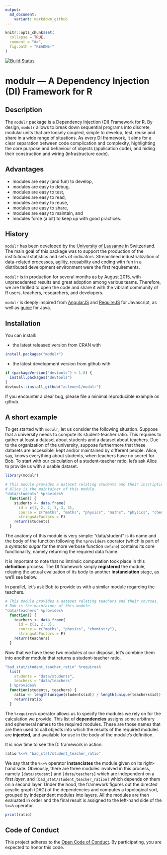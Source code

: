 ```yaml
---
output:
  md_document:
    variant: markdown_github
---
```


<!-- README.md is generated from README.Rmd. Please edit that file -->

```r
knitr::opts_chunk$set(
  collapse = TRUE,
  comment = "#>",
  fig.path = "README-"
)
```

[![Build Status](https://travis-ci.org/aclemen1/modulr.svg)](https://travis-ci.org/aclemen1/modulr)

# modulr — A Dependency Injection (DI) Framework for R

## Description

The `modulr` package is a Dependency Injection (DI) Framework for R. By design, `modulr` allows to break down sequential programs into discrete, modular units that are loosely coupled, simple to develop, test, reuse and share in a wide range of situations. As every DI framework, it aims for a clear separation between code complication and complexity, highlighting the core purpose and behaviour of objects (application code), and hiding their construction and wiring (infrastructure code). 

## Advantages

  * modules are easy (and fun) to develop,
  * modules are easy to debug,
  * modules are easy to test,
  * modules are easy to read,
  * modules are easy to reuse,
  * modules are easy to share,
  * modules are easy to maintain, and
  * modules force (a bit) to keep up with good practices.

## History

`modulr` has been developed by the [University of Lausanne](http://www.unil.ch) in Switzerland. The main goal of this package was to support the production of the institutional statistics and sets of indicators. Streamlined industrialization of data-related processes, agility, reusability and coding with fun in a distributed development environment were the first requirements. 

`modulr` is in production for several months as by August 2015, with unprecedented results and great adoption among various teams. Therefore, we are thrilled to open the code and share it with the vibrant community of R users, teachers, researchers, and developers.

`modulr` is deeply inspired from [AngularJS](https://angularjs.org/) and [RequireJS](http://requirejs.org) for Javascript, as well as [guice](https://github.com/google/guice) for Java.

## Installation

You can install:

* the latest released version from CRAN with

``` r
install.packages("modulr")
```

* the latest development version from github with
``` r
if (packageVersion("devtools") < 1.8) {
  install.packages("devtools")
}
devtools::install_github("aclemen1/modulr")
```

If you encounter a clear bug, please file a minimal reproducible example on github.

## A short example

To get started with `modulr`, let us consider the following situation. Suppose that a university needs to compute its student-teacher ratio. This requires to gather at least a dataset about students and a dataset about teachers. Due to the organization of the university, suppose furthermore that these datasets are accessible, kept and/or maintained by different people. Alice, say, knows everything about students, when teachers have no secret for Bob. To start with our calculation of a student-teacher ratio, let's ask Alice to provide us with a usable dataset.

```r
library(modulr)

# This module provides a dataset relating students and their inscriptions to courses.
# Alice is the maintainer of this module.
"data/students" %provides%
  function() {
    students <- data.frame(
      id = c(1, 2, 2, 3, 3, 3),
      course = c("maths", "maths", "physics", "maths", "physics", "chemistry"),
      stringsAsFactors = F)
    return(students)
  }
```

The anatomy of this module is very simple: "data/student" is its name and the body of the function following the `%provides%` operator (which is part of a _syntactic sugar_ for the more verbose function `define`) contains its core functionality, namely returning the required data frame.

It is important to note that no intrinsic computation took place in this **definition** process. The DI framework simply **registered** the module, relaying the actual evaluation of its body to another **instanciation** stage, as we'll see below.

In parallel, let's ask Bob to provide us with a similar module regarding the teachers.

```r
# This module provides a dataset relating teachers and their courses.
# Bob is the maintainer of this module.
"data/teachers" %provides%
  function() {
    teachers <- data.frame(
      id = c(1, 2, 3),
      course = c("maths", "physics", "chemistry"),
      stringsAsFactors = F)
    return(teachers)
  }
```

Now that we have these two modules at our disposal, let's combine them into another module that returns a student-teacher ratio.

```r
"bad_stat/student_teacher_ratio" %requires%
  list(
    students = "data/students",
    teachers = "data/teachers"
  ) %provides%
  function(students, teachers) {
    ratio <- length(unique(students$id)) / length(unique(teachers$id))
    return(ratio)
  }
```

The `%requires%` operator allows us to specify the modules we rely on for the calculation we provide. This list of **dependencies** assigns some arbitrary and ephemeral names to the required modules. These are those names that are then used to call objects into which the results of the required modules are **injected**, and available for use in the body of the module's definition.

It is now time to see the DI framework in action.

```r
ratio %<=% "bad_stat/student_teacher_ratio"
```

We say that the `%<=%` operator **instanciates** the module given on its right-hand side. Obviously, there are three modules involved in this process, namely `[data/student]` and `[data/teachers]` which are independent on a first _layer_, and `[bad_stat/student_teacher_ration]` which depends on them on a second layer. Under the hood, the framework figures out the directed acyclic graph (DAG) of the dependencies and computes a topological sort, grouped by independent modules into layers. All the modules are then evaluated in order and the final result is assigned to the left-hand side of the `%<=%` operator.

```r
print(ratio)
```

## Code of Conduct

This project adheres to the [Open Code of Conduct](http://todogroup.org/opencodeofconduct/#modulr/alain.clement-pavon@unil.ch). By participating, you are expected to honor this code.

